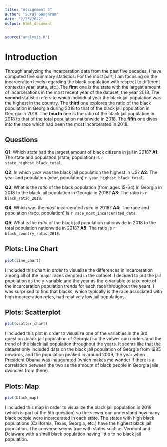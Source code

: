 ```yaml
---
title: "Assignment 3"
author: "Suraj Gangaram"
date: "2/25/2022"
output: html_document
---
```


```r
source("analysis.R")
```

# Introduction

Through analyzing the incarceration data from the past five decades, I have computed
five summary statistics. For the most part, I am focusing on the incarceration
levels regarding the black population with respect to different contexts (year, 
state, etc.).The **first** one is the state with the largest amount of incarcerations
in the most recent year of the dataset, the year 2018. The **second** statistic 
refers to which individual year the black jail population was the highest in the 
country. The **third** one explores the ratio of the black population in Georgia 
during 2018 to that of the black jail population in Georgia in 2018. The **fourth** 
one is the ratio of the black jail population in 2018 to that of the total population nationwide in 2018. The **fifth** one dives into the race which had been the most incarcerated in 2018.

## Questions

**Q1**: Which _state_ had the largest amount of black citizens in jail in 2018?
**A1**: The state and population (state, population) is `r state_highest_black_total`.

**Q2**: In which _year_ was the black jail population the highest in US?
**A2**: The year and population (year, population) `r year_highest_black_total`.

**Q3**: What is the _ratio_ of the black population (from ages 15-64) in Georgia 
in 2018 to the black jail population in Georgia in 2018?
**A3**: The ratio is `r black_ratio_2018`.

**Q4**: Which was the _most_ incarcerated _race_ in 2018?
**A4**: The race and population (race, population) is `r race_most_incarcerated_data`.

**Q5**: What is the _ratio_ of the black jail population nationwide in 2018 to
the total population nationwide in 2018?
**A5**: The ratio is `r black_country_ratio_2018`.

## Plots: Line Chart

```r
plot(line_chart)
```

I included this chart in order to visualize the differences in incarceration among
all of the major races denoted in the dataset. I decided to put the jail population
as the y-variable and the year as the x-variable to take note of the incarceration
population trends for each race throughout the years. I was surprised to find that 
blacks, which typically is the race associated with high incarceration _rates_, had relatively low jail populations.

## Plots: Scatterplot

```r
plot(scatter_chart)
```

I included this plot in order to visualize one of the variables in the 3rd question
(black jail population of Georgia) so the viewer can understand the trend of the 
black jail population throughout the years. It seems like that the dataset only 
included data on the black jail population of Georgia from 1985 onwards, and the 
population peaked in around 2009, the year when President Obama was inaugurated
(which makes me wonder if there is a correlation between the two as the amount of
black people in Georgia jails dwindles from there).

## Plots: Map

```r
plot(black_map)
```

I included this map in order to visualize the black jail population in 2018 (which
is part of the 5th question) so the viewer can understand how many black people
were incarcerated in each state. The states with high black populations (California,
Texas, Georgia, etc.) have the highest black jail population. The converse seems
true with states such as Vermont and Delaware with a small black population having 
little to no black jail population.

